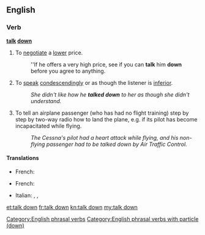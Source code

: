 ==English==

===Verb===
'''[[talk]] [[down]]'''
# {{context|idiomatic|lang=en}} To [[negotiate]] a [[lower]] price.
#: ''If he offers a very high price, see if you can '''talk''' him '''down''' before you agree to anything.
# {{context|idiomatic|lang=en}} To [[speak]] [[condescendingly]] or as though the listener is [[inferior]].
#: ''She didn't like how he '''talked down''' to her as though she didn't understand.''
# {{context|flying|lang=en}} To tell an airplane passenger (who has had no flight training) step by step by two-way radio how to land the plane, e.g. if its pilot has become incapacitated while flying.
#: ''The Cessna's pilot had a heart attack while flying, and his non-flying passenger had to be talked down by Air Traffic Control.''

====Translations====
{{trans-top|negotiate}}
* French: {{t+|fr|marchander}}
{{trans-mid}}
{{trans-bottom}}
{{trans-top|patronize}}
* French: {{t+|fr|prendre de haut}}
{{trans-mid}}
* Italian: {{t|it|degnarsi}}, {{t|it|trattare dall'alto in basso}}, {{t|it|trattare con arroganza}}
{{trans-bottom}}

[[Category:English phrasal verbs]]
[[Category:English phrasal verbs with particle (down)]]

[[et:talk down]]
[[fr:talk down]]
[[kn:talk down]]
[[my:talk down]]